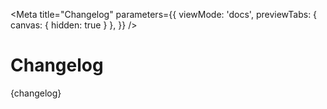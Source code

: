 
<Meta
    title="Changelog"
    parameters={{
      viewMode: 'docs',
      previewTabs: {
        canvas: { hidden: true }
       },
    }}
/>

<h1>Changelog</h1>

<Markdown>{changelog}</Markdown>

